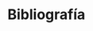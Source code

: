 <!------------------------------------------------------------------------------------------------->
# Bibliografía